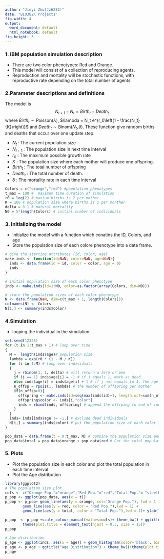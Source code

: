 ---
author: "Jieyi Zhu(Jz6282)"
date: "BIO382K Project1"
fig.width: 4
output:
  word_document: default
  html_notebook: default
fig.height: 3
---

### 1. IBM population simulation description
+ There are two color phenotypes: Red and Orange. 
+ This model will consist of a collection of reproducing agents.
+ Reproduction and mortality will be stochastic functions, with reproductive rate depending on the total number of agents

### 2.Parameter descriptions and definitions

The model is 
$$
N_{t+1} - N_t = Birth_t - Death_t
$$
where $Birth_t \sim \mathrm{Poisson}(\lambda)$, $\lambda = N_t e^{r_0\left(1 - \frac{N_t}{K}\right)}$ and $Death_t \sim \mathrm{Binom}(N_t, \delta)$. These function give random births and deaths that occur over one update step.

+ $N_t$ : The current population size
+ $N_{t+1}$ : The population size in next time interval
+ $r_0$ : The maximum possible growth rate 
+ $K$ : The population size where each mother will produce one offspring. 
+ $Birth_t$ : The total number of offspring
+ $Death_t$ : The total number of death.
+ $\delta$ : The mortality rate in each time interval


```{r}
Colors = c("orange","red") #population phenotypes
t_max = 100 #  maximum time duration of simulation
r0 = log(2) # maxium births is 2 per mother
K = 100 # population size where births is 1 per monther
delta = 0.1 # natural mortality
N0 = 5*length(Colors) # initial number of individuals
```

### 3. Initializing the model

+ Initialize the model with a function which conatins the ID, Colors, and age
+ Store the population size of each colore phenotype into a data frame.

```{r}
# give the starting attributes (id, color, age)
make.inds <- function(id=NaN, color=NaN, age=NaN){
  inds <- data.frame(id = id, color = color, age = 0) 
  inds
}

# initial population size of each color phenotype
inds <- make.inds(id=1:N0, color=as.factor(array(Colors, dim=N0))) 

# store the population sizes of each color phenotype
N <- data.frame(NaN, dim=c(t_max + 1, length(Colors)))
colnames(N) <- Colors
N[1,] <- summary(inds$color) 

```

### 4.Simulation
+ looping the individual in the simulation

```{r}
set.seed(12345)
for (t in 1:t_max + 1) # loop over time
{
  M =  length(inds$age)# population size
  lambda = exp(r0 * (1 - M / K)) 
  for (i in 1:M) # loop over individuals
  {
    j = rbinom(1, 1, delta) # will return a zero or one
    if (j == 1) inds$age[i] = -1 # if j equals 1, mark as dead
    else inds$age[i] = inds$age[i] + 1 # if j not equals to 1, the age will incrase by 1
    n_offsp = rpois(1, lambda) # the number of offspring per mother
    if(n_offsp>0){
      offspring <- make.inds(id=seq(max(inds$id)+1, length.out=sum(n_offsp)))
      offspring$color <- inds[i,"color"]
      inds = rbind(inds, offspring) # append the offrping to end of inds
    }
  }
  inds= inds[inds$age != -1,] # exclude dead individuals
  N[t,] = summary(inds$color) # put the population size of each color in N data frame
}

pop_data = data.frame(t = 0:t_max, N) # combine the population size and tiem interval
pop_data$total = pop_data$orange + pop_data$red # Get the total population size in each time interval


```

### 5. Plots
+ Plot the population size in each color and plot the total population in each time interval
+ Plot the Age distribution

```{r}
library(ggplot2)
# The population size plot
cols <- c("Orange Pop."="orange","Red Pop."="red","Total Pop."= "steelblue")
p_pop <- ggplot(pop_data, aes(x = t))
p_pop <- p_pop+ geom_line(aes(y = orange, col="Orange Pop."), lwd = 1 ) +
        geom_line(aes(y = red, color = "Red Pop."),lwd = 1) +
        geom_line(aes(y = total, color = "Total Pop."),lwd = 1)+ ylab("Population Size")

p_pop  <- p_pop +scale_colour_manual(values=cols)+ theme_bw() + ggtitle("The Population Simulation") +
        theme(plot.title = element_text(hjust = 0.5, size = 15)) 
p_pop
 
# Age distribution
p_age <- ggplot(inds, aes(x = age)) + geom_histogram(color='black', bins=50)
p_age <- p_age + ggtitle("Age Distribution") + theme_bw()+theme(plot.title = element_text(hjust = 0.5, size=15))
p_age
```

